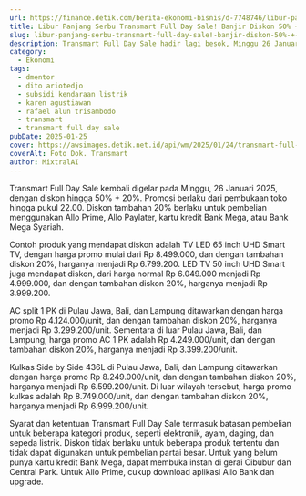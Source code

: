 ```yaml
---
url: https://finance.detik.com/berita-ekonomi-bisnis/d-7748746/libur-panjang-serbu-transmart-full-day-sale-banjir-diskon-50-20
title: Libur Panjang Serbu Transmart Full Day Sale! Banjir Diskon 50% + 20%
slug: libur-panjang-serbu-transmart-full-day-sale!-banjir-diskon-50%-+-20%
description: Transmart Full Day Sale hadir lagi besok, Minggu 26 Januari 2025! Transmart Full Day Sale datang dengan diskon melimpah hingga 50% + 20%.
category:
  - Ekonomi
tags:
  - dmentor
  - dito ariotedjo
  - subsidi kendaraan listrik
  - karen agustiawan
  - rafael alun trisambodo
  - transmart
  - transmart full day sale
pubDate: 2025-01-25
cover: https://awsimages.detik.net.id/api/wm/2025/01/24/transmart-full-day-sale-minggu-26-januari_169.jpeg?wid=54&w=650&v=1&t=jpeg
coverAlt: Foto Dok. Transmart
author: MixtralAI
---
```

Transmart Full Day Sale kembali digelar pada Minggu, 26 Januari 2025, dengan diskon hingga 50% + 20%. Promosi berlaku dari pembukaan toko hingga pukul 22.00. Diskon tambahan 20% berlaku untuk pembelian menggunakan Allo Prime, Allo Paylater, kartu kredit Bank Mega, atau Bank Mega Syariah.

Contoh produk yang mendapat diskon adalah TV LED 65 inch UHD Smart TV, dengan harga promo mulai dari Rp 8.499.000, dan dengan tambahan diskon 20%, harganya menjadi Rp 6.799.200. LED TV 50 inch UHD Smart juga mendapat diskon, dari harga normal Rp 6.049.000 menjadi Rp 4.999.000, dan dengan tambahan diskon 20%, harganya menjadi Rp 3.999.200.

AC split 1 PK di Pulau Jawa, Bali, dan Lampung ditawarkan dengan harga promo Rp 4.124.000/unit, dan dengan tambahan diskon 20%, harganya menjadi Rp 3.299.200/unit. Sementara di luar Pulau Jawa, Bali, dan Lampung, harga promo AC 1 PK adalah Rp 4.249.000/unit, dan dengan tambahan diskon 20%, harganya menjadi Rp 3.399.200/unit.

Kulkas Side by Side 436L di Pulau Jawa, Bali, dan Lampung ditawarkan dengan harga promo Rp 8.249.000/unit, dan dengan tambahan diskon 20%, harganya menjadi Rp 6.599.200/unit. Di luar wilayah tersebut, harga promo kulkas adalah Rp 8.749.000/unit, dan dengan tambahan diskon 20%, harganya menjadi Rp 6.999.200/unit.

Syarat dan ketentuan Transmart Full Day Sale termasuk batasan pembelian untuk beberapa kategori produk, seperti elektronik, ayam, daging, dan sepeda listrik. Diskon tidak berlaku untuk beberapa produk tertentu dan tidak dapat digunakan untuk pembelian partai besar. Untuk yang belum punya kartu kredit Bank Mega, dapat membuka instan di gerai Cibubur dan Central Park. Untuk Allo Prime, cukup download aplikasi Allo Bank dan upgrade.
